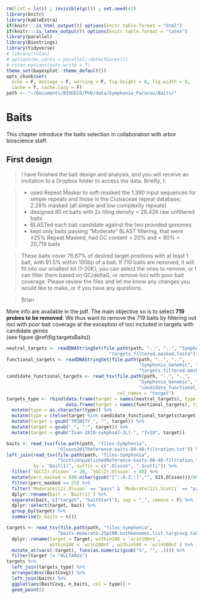 ```r
rm(list = ls()) ; invisible(gc()) ; set.seed(42)
library(knitr)
library(kableExtra)
if(knitr:::is_html_output()) options(knitr.table.format = "html") 
if(knitr:::is_latex_output()) options(knitr.table.format = "latex") 
library(parallel)
library(Biostrings)
library(tidyverse)
# library(rstan)
# options(mc.cores = parallel::detectCores())
# rstan_options(auto_write = T)
theme_set(bayesplot::theme_default())
opts_chunk$set(
  echo = F, message = F, warning = F, fig.height = 6, fig.width = 8,
  cache = T, cache.lazy = F)
path <- "~/Documents/BIOGECO/PhD/data/Symphonia_Paracou/Baits/"
```

# Baits

This chapter introduce the baits selection in collaboration with arbor bioscience staff.

## First design


> I have finished the bait design and analysis, and you will receive an invitation to a Dropbox folder to access the data.  Briefly, I:

>- used Repeat Masker to soft-masked the 1.390 input sequences for simple repeats and those in the Clusiaceae repeat database; 2.29% masked (all simple and low complexity repeats)
>- designed 80 nt baits with 2x tiling density = 29,426 raw unfiltered baits
>-  BLASTed each bait candidate against the two provided genomes
>-  kept only baits passing “Moderate” BLAST filtering, that were ≤25% Repeat Masked, had GC content > 20% and < 80% =  20,719 baits 

>These baits cover 76.67% of desired target positions with at least 1 bait, with 91.5% within 100bp of a bait.  If 719 baits are removed, it will fit into our smallest kit (1-20K); you can select the ones to remove, or I can filter them based on GC/deltaG, or remove loci with poor bait coverage.  Please review the files and let me know any changes you would like to make, or if you have any questions.

>Brian

More info are available in the pdf. The main objective so is to select **719 probes to be removed**. We thus want to remove the 719 baits by filtering out loci with poor bait coverage at the exception of loci included in targets with candidate genes \
(see figure \@ref(fig:targetsBaits)).

```r
neutral_targets <- readDNAStringSet(file.path(path, "..", "..", "Symphonia_Genomic", "neutral_selection", 
                                      "targets.filtered.masked.fasta"))
functional_targets <- readDNAStringSet(file.path(path, "..", "..", 
                                                 "Symphonia_Genomic", "functional_selection2", 
                                                 "targets.filtered.masked.fasta"))
candidate_functional_targets <- read_tsv(file.path(path, "..", "..", 
                                                 "Symphonia_Genomic", "functional_selection2", 
                                                 "candidate_functional_target.list"), 
                                         col_names = "target")
targets_type <- rbind(data.frame(target = names(neutral_targets), type = "neutral"),
                      data.frame(target = names(functional_targets), type = "functional")) %>% 
  mutate(type = as.character(type)) %>% 
  mutate(type = ifelse(target %in% candidate_functional_targets$target, "candidate", type)) %>% 
  mutate(target = gsub("TRINITY_", "", target)) %>% 
  mutate(target = gsub("_", "-", target)) %>% 
  mutate(target = gsub("Ivan-2018-sympho47-2L1-", "Iv18", target))
```

```r
baits <- read_tsv(file.path(path, "files-Symphonia",
                   "Olsson2017Reference-baits-80-40-filtration.txt")) %>% 
left_join(read_tsv(file.path(path, "files-Symphonia",
                   "ScottiUnpublishedReference-baits-80-40-filtration.txt")),
          by = "Bait(1)", suffix = c(".Olsson", ".Scotti")) %>% 
  filter(`%GC(2).Olsson` > 20, `%GC(2).Olsson` < 80) %>% 
  mutate(perc_masked = (80-nchar(gsub("[^::A-Z::]","", X15.Olsson)))/80*100) %>% 
  filter(perc_masked <= 25) %>% 
  filter(`Moderate(12).Olsson` == "pass" & `Moderate(12).Scotti` == "pass") %>% 
  dplyr::rename(bait = `Bait(1)`) %>% 
  separate(bait, c("target", "baitStart"), sep = "_", remove = F) %>% 
  dplyr::select(target, bait) %>% 
  group_by(target) %>% 
  summarise(n_baits = n())
```

```r
targets <- read_tsv(file.path(path, "files-Symphonia",
                   "baits-moderate-25pcRM.bothGenomes.list.targcovg.table")) %>% 
  dplyr::rename(target = Target, within100 = `w/in100nt`, 
                within200 = `w/in200nt`, within500 = `w/in500nt`) %>% 
  mutate_at(vars(-target), funs(as.numeric(gsub("%", "", .)))) %>% 
  filter(target != "ALLTARGS")
targets %>% 
  left_join(targets_type) %>% 
  arrange(desc(BaitCovg)) %>% 
  left_join(baits) %>% 
  ggplot(aes(BaitCovg, n_baits, col = type)) +
  geom_point()
```